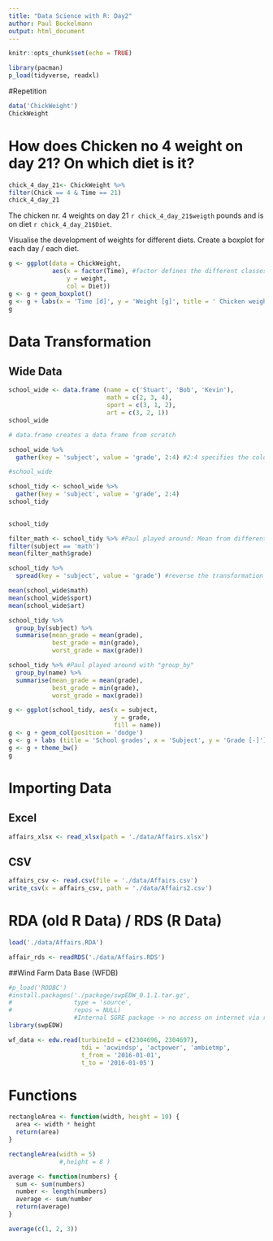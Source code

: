---
title: "Data Science with R: Day2"
author: Paul Bockelmann
output: html_document
---

```{r setup, include=FALSE}
knitr::opts_chunk$set(echo = TRUE)
```

```{r package}
library(pacman)
p_load(tidyverse, readxl)

```

#Repetition
```{r}
data('ChickWeight')
ChickWeight
```

# How does Chicken no 4 weight on day 21? On which diet is it?
```{r}
chick_4_day_21<- ChickWeight %>% 
filter(Chick == 4 & Time == 21)
chick_4_day_21
```

The chicken nr. 4 weights on day 21 `r chick_4_day_21$weigth` pounds and is on diet `r chick_4_day_21$Diet`.

Visualise the development of weights for different diets.
Create a boxplot for each day / each diet.

```{r}
g <- ggplot(data = ChickWeight,
            aes(x = factor(Time), #factor defines the different classes of time, otherwise these classes are averaged
                y = weight,
                col = Diet))
g <- g + geom_boxplot()
g <- g + labs(x = 'Time [d]', y = 'Weight [g]', title = ' Chicken weight over time and diet' )
g

```

# Data Transformation

## Wide Data

```{r}
school_wide <- data.frame (name = c('Stuart', 'Bob', 'Kevin'),
                           math = c(2, 3, 4),
                           sport = c(3, 1, 2),
                           art = c(3, 2, 1))
school_wide

# data.frame creates a data frame from scratch
```

```{r}
school_wide %>% 
  gather(key = 'subject', value = 'grade', 2:4) #2:4 specifies the coloms in the table above (school_wide) to be transformed by gather from a wide into a long table

#school_wide
```

```{r}
school_tidy <- school_wide %>% 
  gather(key = 'subject', value = 'grade', 2:4)
school_tidy
  
```
```{r}
school_tidy
```



```{r}
filter_math <- school_tidy %>% #Paul played around: Mean from different data form
filter(subject == 'math')
mean(filter_math$grade)
```




```{r}
school_tidy %>% 
  spread(key = 'subject', value = 'grade') #reverse the transformation from long into wide table by spread 
```

```{r}
mean(school_wide$math) 
mean(school_wide$sport)
mean(school_wide$art)
```

```{r}
school_tidy %>%
  group_by(subject) %>% 
  summarise(mean_grade = mean(grade),
            best_grade = min(grade),
            worst_grade = max(grade))
```
```{r}
school_tidy %>% #Paul played around with "group_by"
  group_by(name) %>% 
  summarise(mean_grade = mean(grade),
            best_grade = min(grade),
            worst_grade = max(grade))
```

```{r}
g <- ggplot(school_tidy, aes(x = subject,
                             y = grade, 
                             fill = name))
g <- g + geom_col(position = 'dodge')
g <- g + labs (title = 'School grades', x = 'Subject', y = 'Grade [-]')
g <- g + theme_bw()
g
```


# Importing Data

## Excel

```{r}
affairs_xlsx <- read_xlsx(path = './data/Affairs.xlsx')
```

## CSV 

```{r}
affairs_csv <- read.csv(file = './data/Affairs.csv')
write_csv(x = affairs_csv, path = './data/Affairs2.csv')
```


# RDA (old R Data) / RDS (R Data)

```{r}
load('./data/Affairs.RDA')
```


```{r}
affair_rds <- readRDS('./data/Affairs.RDS')
```


##Wind Farm Data Base (WFDB)

```{r}
#p_load('RODBC')
#install.packages('./package/swpEDW_0.1.1.tar.gz', 
#                 type = 'source',
#                 repos = NULL)
                  #Internal SGRE package -> no access on internet via repos = NULL and type = 'source'
library(swpEDW)
```


```{r}
wf_data <- edw.read(turbineId = c(2304696, 2304697),
                    tdi = 'acwindsp', 'actpower', 'ambietmp',
                    t_from = '2016-01-01',
                    t_to = '2016-01-05')
```

# Functions

```{r}
rectangleArea <- function(width, height = 10) {
  area <- width * height
  return(area)
}
```

```{r}
rectangleArea(width = 5) 
              #,height = 8 )
```


```{r}
average <- function(numbers) {
  sum <- sum(numbers)
  number <- length(numbers)
  average <- sum/number
  return(average)
}
```


```{r}
average(c(1, 2, 3))
```












